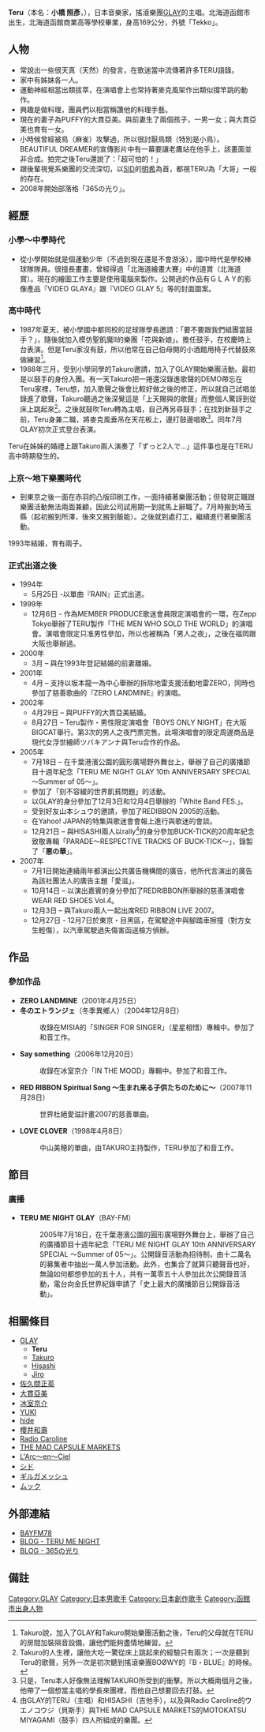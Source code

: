 {{BLP unsourced|time=2021-08-21T12:28:08+00:00}}
{{fansite|time=2020-12-01}}
{{藝人
| type = 男歌手
| name = Teru
| 原名 = 小橋照彥（こばし てるひこ）
|圖片 =
|圖片簡介 = 
| 暱稱 = てっこ（Tekko） 
| 出生日期 = {{bda|1971|6|8}}
| 出生地點 = [[日本|日本]][[北海道|北海道]][[函館市|函館市]]
| 職業 = [[音樂家|音樂家]]、作曲家、作詞家、[[歌手|歌手]]
| 教育程度 = 北海道函館商業高等學校　畢業
| 活跃年代 = 1994年～現在
| 相關團體 = [[GLAY|GLAY]]、[[rally|rally]]
| 國籍 = {{flagicon|JPN}}[[日本|日本]]．[[北海道|北海道]]
| 音樂類型 = [[Pop音樂|POP]]、[[搖滾樂|ROCK]]
| 出道日期 = 1994年
| 唱片公司 = 東芝EMI/[[EMI_Music_Japan|EMI Music Japan]]（2003年－）
}}

'''Teru'''（本名：'''小橋 照彥'''，{{bd|1971年|6月8日}}），日本音樂家，搖滾樂團[[GLAY|GLAY]]的主唱。北海道函館市出生，北海道函館商業高等學校畢業，身高169公分，外號「Tekko」。

== 人物 ==
*常說出一些很天真（天然）的發言，在歌迷當中流傳著許多TERU語錄。 
*家中有姊妹各一人。
*運動神經相當出類拔萃，在演唱會上也常持著麥克風架作出類似撐竿跳的動作。 
*興趣是做料理，團員們以相當稱讚他的料理手藝。
*現在的妻子為PUFFY的大貫亞美。與前妻生了兩個孩子，一男一女；與大貫亞美也育有一女。 
*小時候曾經被鳥（麻雀）攻擊過，所以很討厭鳥類（特別是小鳥）。BEAUTIFUL DREAMER的宣傳影片中有一幕要讓老鷹站在他手上，該畫面並非合成。拍完之後Teru還說了：「超可怕的！」
*跟後輩視覺系樂團的交流深切，以[[:SID_(樂團)|SID]]的[[:SID_(樂團)#.E6.98.8E.E5.B8.8C.EF.BC.88Aki.EF.BC.89.2FBass|明希]]為首，都視TERU為「大哥」一般的存在。 
*2008年開始部落格「365の光り」。

== 經歷 ==
=== 小學～中學時代 ===

*從小學開始就是個運動少年（不過到現在還是不會游泳），國中時代是學校棒球隊隊員。很擅長畫畫，曾經得過「北海道繪畫大賽」中的道賞（北海道賞）。現在的繪圖工作主要是使用電腦來製作。公開過的作品有ＧＬＡＹ的影像產品『VIDEO GLAY4』跟『VIDEO GLAY 5』等的封面圖案。
 
=== 高中時代 ===
*1987年夏天，被小學國中都同校的足球隊學長邀請：「要不要跟我們組團當鼓手？」，隨後就加入模仿聖飢魔II的樂團「花與新娘」。擔任鼓手，在校慶時上台表演。但是Teru家沒有鼓，所以他常在自己伯母開的小酒館用椅子代替鼓來做練習<ref>Takuro說，加入了GLAY和Takuro開始樂團活動之後，Teru的父母就在TERU的房間加裝隔音設備，讓他們能夠盡情地練習。 </ref>。 
*1988年三月，受到小學同學的Takuro邀請，加入了GLAY開始樂團活動。最初是以鼓手的身份入團。有一天Takuro把一捲還沒錄進歌聲的DEMO帶忘在Teru家裡，Teru想，加入歌聲之後會比較好做之後的修正，所以就自己試唱並錄進了歌聲，Takuro聽過之後深覺這是「上天賜與的歌聲」而整個人驚訝到從床上跳起來<ref>Takuro的人生裡，讓他大吃一驚從床上跳起來的經驗只有兩次；一次是聽到Teru的歌聲，另外一次是初次聽到搖滾樂團BOØWY的『B・BLUE』的時候。</ref>。之後就鼓吹Teru轉為主唱，自己再另尋鼓手；在找到新鼓手之前，Teru身兼二職，將麥克風垂吊在天花板上，邊打鼓邊唱歌<ref>只是，Teru本人好像無法理解TAKURO所受到的衝擊。所以大概兩個月之後，他帶了一個想當主唱的學長來團裡，而他自己想要回去打鼓。</ref>。同年7月GLAY初次正式登台表演。
Teru在姊姊的婚禮上跟Takuro兩人演奏了「ずっと2人で…」這件事也是在TERU高中時期發生的。

=== 上京～地下樂團時代 ===
*到東京之後一面在赤羽的凸版印刷工作，一面持續著樂團活動；但發現正職跟樂團活動無法兩面兼顧，因此公司試用期一到就馬上辭職了。7月時搬到埼玉縣（起初搬到所澤，後來又搬到飯能）。之後就到處打工，繼續進行著樂團活動。
1993年結婚，育有兩子。

=== 正式出道之後 ===
*1994年 
**5月25日 -以單曲『RAIN』正式出道。
*1999年 
**12月6日 - 作為MEMBER PRODUCE歌迷會員限定演唱會的一環，在Zepp Tokyo舉辦了TERU製作「THE MEN WHO SOLD THE WORLD」的演唱會。演唱會限定只准男性參加，所以也被稱為「男人之夜」，之後在福岡跟大阪也舉辦過。 
*2000年 
**3月 – 與在1993年登記結婚的前妻離婚。 
*2001年 
**4月 – 支持以坂本龍一為中心舉辦的拆除地雷支援活動地雷ZERO，同時也參加了慈善歌曲的『ZERO LANDMINE』的演唱。
*2002年 
**4月29日 – 與PUFFY的大貫亞美結婚。 
**8月27日 – Teru製作・男性限定演唱會「BOYS ONLY NIGHT」在大阪BIGCAT舉行。第3次的男人之夜門票完售。此場演唱會的限定周邊商品是現代女浮世繪師ツバキアンナ與Teru合作的作品。
*2005年　
**7月18日 – 在千葉港濱公園的圓形廣場野外舞台上，舉辦了自己的廣播節目十週年紀念「TERU ME NIGHT GLAY 10th ANNIVERSARY SPECIAL 〜Summer of 05〜」。
**參加了「刻不容緩的世界飢貧問題」的活動。 
**以GLAY的身分參加了12月3日和12月4日舉辦的「White Band FES.」。
**受到好友山本シュウ的邀請，參加了REDIBBON 2005的活動。
**在Yahoo! JAPAN的特集與歌迷會會報上進行與歌迷的會談。
**12月21日 – 與HISASHI兩人以rally<ref>由GLAY的TERU（主唱）和HISASHI（吉他手），以及與Radio Caroline的ウエノコウジ（貝斯手）與THE MAD CAPSULE MARKETS的MOTOKATSU MIYAGAMI（鼓手）四人所組成的樂團。</ref>的身分參加BUCK-TICK的20周年紀念致敬專輯「PARADE〜RESPECTIVE TRACKS OF BUCK-TICK〜」，錄製了「'''悪の華'''」。
*2007年 
**7月1日開始連續兩年都演出公共廣告機構間的廣告，他所代言演出的廣告為該社團法人的廣告主題「愛滋」。 
**10月14日 – 以演出嘉賓的身分參加了REDRIBBON所舉辦的慈善演唱會WEAR RED SHOES Vol.4。
**12月3日 – 與Takuro兩人一起出席RED RIBBON LIVE 2007。
**12月27日 - 12月7日於東京・目黑區，在駕駛途中與腳踏車擦撞（對方女生輕傷），以汽車駕駛過失傷害函送檢方偵辦。

== 作品 ==
=== 參加作品 ===
*'''ZERO LANDMINE'''（2001年4月25日）
*'''冬のエトランジェ'''（冬季異鄉人）（2004年12月8日）
*:收錄在MISIA的「SINGER FOR SINGER」（星星相惜）專輯中。參加了和音工作。
*'''Say something'''（2006年12月20日）
*:收錄在冰室京介「IN THE MOOD」專輯中。參加了和音工作。
*'''RED RIBBON Spiritual Song ～生まれ来る子供たちのために～'''（2007年11月28日）
*:世界杜絕愛滋計畫2007的慈善單曲。 
*'''LOVE CLOVER'''（1998年4月8日）
*:中山美穂的單曲，由TAKURO主持製作，TERU參加了和音工作。

== 節目 ==
=== 廣播 ===
*'''TERU ME NIGHT GLAY'''（BAY-FM）
*:2005年7月18日，在千葉港濱公園的圓形廣場野外舞台上，舉辦了自己的廣播節目十週年紀念「TERU ME NIGHT GLAY 10th ANNIVERSARY SPECIAL 〜Summer of 05〜」。公開錄音活動為招待制，由十二萬名的募集者中抽出一萬人參加活動。此外，也集合了就算只聽聲音也好，無論如何都想參加的五十人，共有一萬零五十人參加此次公開錄音活動，電台向金氏世界紀錄申請了「史上最大的廣播節目公開錄音活動」。

== 相關條目 ==
*[[GLAY|GLAY]]
**'''Teru'''
**[[Takuro|Takuro]]
**[[Hisashi|Hisashi]]
**[[Jiro|Jiro]]
*[[佐久間正英|佐久間正英]]
* [[大貫亞美|大貫亞美]]
* [[冰室京介|冰室京介]]
* [[YUKI_(歌手)|YUKI]]
* [[hide|hide]]
* [[櫻井和壽|櫻井和壽]]
* [[Radio_Caroline|Radio Caroline]]
* [[THE_MAD_CAPSULE_MARKETS|THE MAD CAPSULE MARKETS]]
* [[L'Arc〜en〜Ciel|L'Arc〜en〜Ciel]]
* [[シド|シド]]
* [[ギルガメッシュ|ギルガメッシュ]]
* [[ムック|ムック]]

== 外部連結 ==
*[https://web.archive.org/web/20081106173205/http://www.bayfm.co.jp/ip/index.html BAYFM78 ] {{ja icon}} 
*[https://web.archive.org/web/20080530021908/http://teru-me-night.seesaa.net/ BLOG - TERU ME NIGHT] {{ja icon}} 
*[https://web.archive.org/web/20081106163253/http://teru-me-night2.seesaa.net/ BLOG - 365の光り] {{ja icon}} 

== 備註 ==
<references />

{{Authority control}}
{{DEFAULTSORT:Teru}}
[[Category:GLAY|Category:GLAY]]
[[Category:日本男歌手|Category:日本男歌手]]
[[Category:日本創作歌手|Category:日本創作歌手]]
[[Category:函館市出身人物|Category:函館市出身人物]]